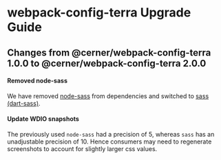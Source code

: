 
<Badge />

# webpack-config-terra Upgrade Guide

## Changes from @cerner/webpack-config-terra 1.0.0 to @cerner/webpack-config-terra 2.0.0

#### Removed node-sass

We have removed [node-sass](https://github.com/sass/node-sass) from dependencies and switched to [sass (dart-sass)](https://github.com/sass/dart-sass).

#### Update WDIO snapshots

The previously used `node-sass` had a precision of 5, whereas `sass` has an unadjustable precision of 10. Hence consumers may need to regenerate screenshots to account for slightly larger css values.

